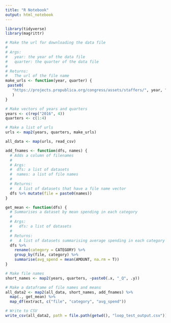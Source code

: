 ```yaml
---
title: "R Notebook"
output: html_notebook
---
```


```r
library(tidyverse)
library(magrittr)
```

```r
# Make the url for downloading the data file 
# 
# Args: 
#   year: the year of the data file 
#   quarter: the quarter of the data file 
# 
# Returns: 
#   The url of the file name 
make_urls <- function(year, quarter) {
 paste0(
   "https://projects.propublica.org/congress/assets/staffers/", year, "Q", quarter,  "-house-disburse-detail.csv"
   )
}

# Make vectors of years and quarters
years <- c(rep("2016", 4))
quarters <- c(1:4)

# Make a list of urls
urls <- map2(years, quarters, make_urls)
```

```r
all_data <- map(urls, read_csv)
```

```r
add_fnames <- function(dfs, names) {
  # Adds a column of filenames 
  # 
  # Args: 
  #  dfs: a list of datasets 
  #  names: a list of file names 
  # 
  # Returns: 
  #   A list of datasets that have a file name vector
  dfs %>% mutate(file = paste0(names))
}
```

```r
get_mean <- function(dfs) {
  # Summarises a dataset by mean spending in each category 
  # 
  # Args: 
  #   dfs: a list of datasets 
  # 
  # Returns: 
  #   A list of datasets summarising average spending in each category
  dfs %>% 
    rename(category = CATEGORY) %>%
    group_by(file, category) %>% 
    summarise(avg_spend = mean(AMOUNT, na.rm = T))
}
```

```r
# Make file names 
short_names <- map2(years, quarters, ~paste0(.x, "_Q", .y))

# Make a dataframe of file names and means
all_data2 <- map2(all_data, short_names, add_fnames) %>% 
  map(., get_mean) %>% 
  map_df(extract, c("file", "category", "avg_spend"))
```

```r
# Write to CSV 
write_csv(all_data2, path = file.path(getwd(), "loop_test_output.csv"))
```